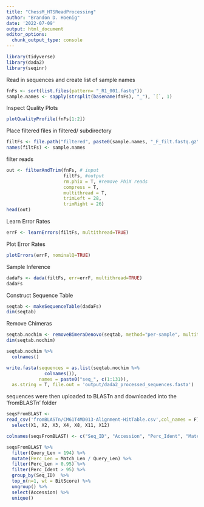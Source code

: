```yaml
---
title: "ChessM_HTSReadProcessing"
author: "Brandon D. Hoenig"
date: '2022-07-09'
output: html_document
editor_options: 
  chunk_output_type: console
---
```


```r
library(tidyverse)
library(dada2)
library(seqinr)
```

Read in sequences and create list of sample names
```r
fnFs <- sort(list.files(pattern= "_R1_001.fastq"))
sample.names <- sapply(strsplit(basename(fnFs), "_"), `[`, 1)
```

Inspect Quality Plots
```r
plotQualityProfile(fnFs[1:2])
```

Place filtered files in filtered/ subdirectory
```r
filtFs <- file.path("filtered", paste0(sample.names, "_F_filt.fastq.gz"))
names(filtFs) <- sample.names
```

filter reads
```r
out <- filterAndTrim(fnFs, # input
                     filtFs, #output
                     rm.phix = T, #remove PhiX reads
                     compress = T, 
                     multithread = T,
                     trimLeft = 28,
                     trimRight = 26)
head(out)
```

Learn Error Rates 
```r
errF <- learnErrors(filtFs, multithread=TRUE)
```

Plot Error Rates
```r
plotErrors(errF, nominalQ=TRUE)
```

Sample Inference
```r
dadaFs <- dada(filtFs, err=errF, multithread=TRUE)
dadaFs
```

Construct Sequence Table
```r
seqtab <- makeSequenceTable(dadaFs)
dim(seqtab)
```

Remove Chimeras
```r
seqtab.nochim <- removeBimeraDenovo(seqtab, method="per-sample", multithread=TRUE, verbose=TRUE)
dim(seqtab.nochim)
```

```r
seqtab.nochim %>% 
  colnames()

write.fasta(sequences = as.list(seqtab.nochim %>% 
              colnames()), 
            names = paste0("seq_", c(1:131)),
  as.string = T, file.out = 'output/dada2_processed_sequences.fasta')
```

sequences were then uploaded to BLASTn and downloaded into the 'fromBLASTn' folder
```r
seqsFromBLAST <-
read_csv('fromBLASTn/CM61T4MD013-Alignment-HitTable.csv',col_names = F) %>%
  select(X1, X2, X3, X4, X8, X11, X12)

colnames(seqsFromBLAST) <- c("Seq_ID", "Accession", "Perc_Ident", "Match_Len", "Query_Len", "E_Val", "BitScore")
```

```r
seqsFromBLAST %>%
  filter(Query_Len > 194) %>%
  mutate(Perc_Len = Match_Len / Query_Len) %>%
  filter(Perc_Len > 0.95) %>%
  filter(Perc_Ident > 95) %>%
  group_by(Seq_ID)  %>% 
  top_n(n=1, wt = BitScore) %>% 
  ungroup() %>%
  select(Accession) %>%
  unique()
```


